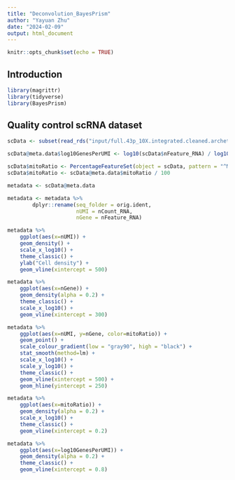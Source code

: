 ```yaml
---
title: "Deconvolution_BayesPrism"
author: "Yayuan Zhu"
date: "2024-02-09"
output: html_document
---
```


```r
knitr::opts_chunk$set(echo = TRUE)
```

## Introduction

```r
library(magrittr)
library(tidyverse)
library(BayesPrism)

```

## Quality control scRNA dataset

```r
scData <- subset(read_rds("input/full.43p_10X.integrated.cleaned.archetypes.seurat.RDS"), Tissue != "PBMC")
```

```r
scData@meta.data$log10GenesPerUMI <- log10(scData$nFeature_RNA) / log10(scData$nCount_RNA)

scData$mitoRatio <- PercentageFeatureSet(object = scData, pattern = "^MT-")
scData$mitoRatio <- scData@meta.data$mitoRatio / 100

metadata <- scData@meta.data

metadata <- metadata %>%
        dplyr::rename(seq_folder = orig.ident,
                      nUMI = nCount_RNA,
                      nGene = nFeature_RNA)

metadata %>% 
  	ggplot(aes(x=nUMI)) + 
  	geom_density() + 
  	scale_x_log10() + 
  	theme_classic() +
  	ylab("Cell density") +
  	geom_vline(xintercept = 500)

metadata %>% 
  	ggplot(aes(x=nGene)) + 
  	geom_density(alpha = 0.2) + 
  	theme_classic() +
  	scale_x_log10() + 
  	geom_vline(xintercept = 300)

metadata %>% 
  	ggplot(aes(x=nUMI, y=nGene, color=mitoRatio)) + 
  	geom_point() + 
	scale_colour_gradient(low = "gray90", high = "black") +
  	stat_smooth(method=lm) +
  	scale_x_log10() + 
  	scale_y_log10() + 
  	theme_classic() +
  	geom_vline(xintercept = 500) +
  	geom_hline(yintercept = 250)

metadata %>% 
  	ggplot(aes(x=mitoRatio)) + 
  	geom_density(alpha = 0.2) + 
  	scale_x_log10() + 
  	theme_classic() +
  	geom_vline(xintercept = 0.2)

metadata %>%
  	ggplot(aes(x=log10GenesPerUMI)) +
  	geom_density(alpha = 0.2) +
  	theme_classic() +
  	geom_vline(xintercept = 0.8)
```
